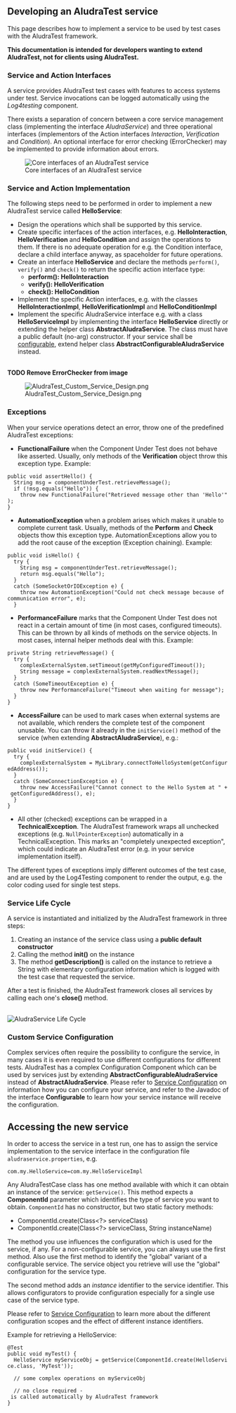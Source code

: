 == Developing an AludraTest service ==

This page describes how to implement a service to be used by test cases with the AludraTest framework.

'''This documentation is intended for developers wanting to extend AludraTest, not for clients using AludraTest.'''

=== Service and Action Interfaces ===

A service provides AludraTest test cases with features to access systems under test. Service invocations can be logged automatically using the ''Log4testing'' component.

There exists a separation of concern between a core service management class (implementing the interface ''AludraService'') and three operational interfaces (implementors of the Action interfaces ''Interaction'', ''Verification'' and ''Condition''). An optional interface for error checking (ErrorChecker) may be implemented to provide information about errors.

[[Image:AludraTest_Service_Design.png|Core interfaces of an AludraTest service]]

=== Service and Action Implementation ===

The following steps need to be performed in order to implement a new AludraTest service called '''HelloService''':

* Design the operations which shall be supported by this service.
* Create specific interfaces of the action interfaces, e.g. '''HelloInteraction''', '''HelloVerification''' and '''HelloCondition''' and assign the operations to them. If there is no adequate operation for e.g. the Condition interface, declare a child interface anyway, as spaceholder for future operations.
* Create an interface '''HelloService''' and declare the methods <code>perform()</code>, <code>verify()</code> and <code>check()</code> to return the specific action interface type:
** '''perform(): HelloInteraction'''
** '''verify(): HelloVerification'''
** '''check(): HelloCondition'''
* Implement the specific Action interfaces, e.g. with the classes '''HelloInteractionImpl''', '''HelloVerificationImpl''' and '''HelloConditionImpl'''
* Implement the specific AludraService interface e.g. with a class '''HelloServiceImpl''' by implementing the interface '''HelloService''' directly or extending the helper class '''AbstractAludraService'''. The class must have a public default (no-arg) constructor. If your service shall be [[Service Configuration|configurable]], extend helper class '''AbstractConfigurableAludraService''' instead.

<br/>

'''TODO Remove ErrorChecker from image''' 

[[Image:AludraTest_Custom_Service_Design.png]]

=== Exceptions ===

When your service operations detect an error, throw one of the predefined AludraTest exceptions:

* '''FunctionalFailure''' when the Component Under Test does not behave like asserted. Usually, only methods of the '''Verification''' object throw this exception type. Example:
 
 public void assertHello() {
   String msg = componentUnderTest.retrieveMessage();
   if (!msg.equals("Hello")) {
     throw new FunctionalFailure("Retrieved message other than 'Hello'");
 }

* '''AutomationException''' when a problem arises which makes it unable to complete current task. Usually, methods of the '''Perform''' and '''Check''' objects thow this exception type. AutomationExceptions allow you to add the root cause of the exception (Exception chaining). Example:

 public void isHello() {
   try {
     String msg = componentUnderTest.retrieveMessage();
     return msg.equals("Hello");
   }
   catch (SomeSocketOrIOException e) {
     throw new AutomationException("Could not check message because of communication error", e);
   }

* '''PerformanceFailure''' marks that the Component Under Test does not react in a certain amount of time (in most cases, configured timeouts). This can be thrown by all kinds of methods on the service objects. In most cases, internal helper methods deal with this. Example:

 private String retrieveMessage() {
   try {
     complexExternalSystem.setTimeout(getMyConfiguredTimeout());
     String message = complexExternalSystem.readNextMessage();
   }
   catch (SomeTimeoutException e) {
     throw new PerformanceFailure("Timeout when waiting for message");
   }
 }
 
* '''AccessFailure''' can be used to mark cases when external systems are not available, which renders the complete test of the component unusable. You can throw it already in the <code>initService()</code> method of the service (when extending '''AbstractAludraService'''), e.g.:

 public void initService() {
   try {
     complexExternalSystem = MyLibrary.connectToHelloSystem(getConfiguredAddress());
   }
   catch (SomeConnectionException e) {
     throw new AccessFailure("Cannot connect to the Hello System at " + getConfiguredAddress(), e);
   }
 }

* All other (checked) exceptions can be wrapped in a '''TechnicalException'''. The AludraTest framework wraps all unchecked exceptions (e.g. <code>NullPointerException</code>) automatically in a TechnicalException. This marks an "completely unexpected exception", which could indicate an AludraTest error (e.g. in your service implementation itself).

The different types of exceptions imply different outcomes of the test case, and are used by the Log4Testing component to render the output, e.g. the color coding used for single test steps.

=== Service Life Cycle ===

A service is instantiated and initialized by the AludraTest framework in three steps:

# Creating an instance of the service class using a '''public default constructor'''
# Calling the method '''init()''' on the instance
# The method '''getDescription()''' is called on the instance to retrieve a String with elementary configuration information which is logged with the test case that requested the service.

After a test is finished, the AludraTest framework closes all services by calling each one's '''close()''' method.

<br/>[[Image:AludraTest_AludraService_Lifecycle.png|AludraService Life Cycle]]

=== Custom Service Configuration ===

Complex services often require the possibility to configure the service, in many cases it is even required to use different configurations for different tests. AludraTest has a complex Configuration Component which can be used by services just by extending '''AbstractConfigurableAludraService''' instead of '''AbstractAludraService'''. Please refer to [[Service Configuration]] on information how you can configure your service, and refer to the Javadoc of the interface '''Configurable''' to learn how your service instance will receive the configuration.

== Accessing the new service ==

In order to access the service in a test run, one has to assign the service implementation to the service interface in the configuration file <code>aludraservice.properties</code>, e.g.

 com.my.HelloService=com.my.HelloServiceImpl

Any AludraTestCase class has one method available with which it can obtain an instance of the service: <code>getService()</code>. This method expects a '''ComponentId''' parameter which identifies the type of service you want to obtain. <code>ComponentId</code> has no constructor, but two static factory methods:

* ComponentId.create(Class<?> serviceClass)
* ComponentId.create(Class<?> serviceClass, String instanceName)

The method you use influences the configuration which is used for the service, if any. For a non-configurable service, you can always use the first method. Also use the first method to identify the "global" variant of a configurable service. The service object you retrieve will use the "global" configuration for the service type.

The second method adds an ''instance'' identifier to the service identifier. This allows configurators to provide configuration especially for a single use case of the service type. 

Please refer to [[Service Configuration]] to learn more about the different configuration scopes and the effect of different instance identifiers.

Example for retrieving a HelloService:

 @Test
 public void myTest() {
   HelloService myServiceObj = getService(ComponentId.create(HelloService.class, 'MyTest'));
   
   // some complex operations on myServiceObj
   
   // no close required - is called automatically by AludraTest framework
 }

